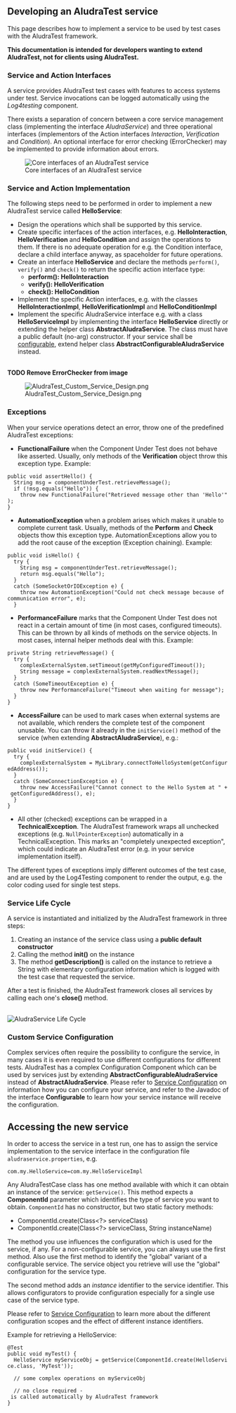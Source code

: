 == Developing an AludraTest service ==

This page describes how to implement a service to be used by test cases with the AludraTest framework.

'''This documentation is intended for developers wanting to extend AludraTest, not for clients using AludraTest.'''

=== Service and Action Interfaces ===

A service provides AludraTest test cases with features to access systems under test. Service invocations can be logged automatically using the ''Log4testing'' component.

There exists a separation of concern between a core service management class (implementing the interface ''AludraService'') and three operational interfaces (implementors of the Action interfaces ''Interaction'', ''Verification'' and ''Condition''). An optional interface for error checking (ErrorChecker) may be implemented to provide information about errors.

[[Image:AludraTest_Service_Design.png|Core interfaces of an AludraTest service]]

=== Service and Action Implementation ===

The following steps need to be performed in order to implement a new AludraTest service called '''HelloService''':

* Design the operations which shall be supported by this service.
* Create specific interfaces of the action interfaces, e.g. '''HelloInteraction''', '''HelloVerification''' and '''HelloCondition''' and assign the operations to them. If there is no adequate operation for e.g. the Condition interface, declare a child interface anyway, as spaceholder for future operations.
* Create an interface '''HelloService''' and declare the methods <code>perform()</code>, <code>verify()</code> and <code>check()</code> to return the specific action interface type:
** '''perform(): HelloInteraction'''
** '''verify(): HelloVerification'''
** '''check(): HelloCondition'''
* Implement the specific Action interfaces, e.g. with the classes '''HelloInteractionImpl''', '''HelloVerificationImpl''' and '''HelloConditionImpl'''
* Implement the specific AludraService interface e.g. with a class '''HelloServiceImpl''' by implementing the interface '''HelloService''' directly or extending the helper class '''AbstractAludraService'''. The class must have a public default (no-arg) constructor. If your service shall be [[Service Configuration|configurable]], extend helper class '''AbstractConfigurableAludraService''' instead.

<br/>

'''TODO Remove ErrorChecker from image''' 

[[Image:AludraTest_Custom_Service_Design.png]]

=== Exceptions ===

When your service operations detect an error, throw one of the predefined AludraTest exceptions:

* '''FunctionalFailure''' when the Component Under Test does not behave like asserted. Usually, only methods of the '''Verification''' object throw this exception type. Example:
 
 public void assertHello() {
   String msg = componentUnderTest.retrieveMessage();
   if (!msg.equals("Hello")) {
     throw new FunctionalFailure("Retrieved message other than 'Hello'");
 }

* '''AutomationException''' when a problem arises which makes it unable to complete current task. Usually, methods of the '''Perform''' and '''Check''' objects thow this exception type. AutomationExceptions allow you to add the root cause of the exception (Exception chaining). Example:

 public void isHello() {
   try {
     String msg = componentUnderTest.retrieveMessage();
     return msg.equals("Hello");
   }
   catch (SomeSocketOrIOException e) {
     throw new AutomationException("Could not check message because of communication error", e);
   }

* '''PerformanceFailure''' marks that the Component Under Test does not react in a certain amount of time (in most cases, configured timeouts). This can be thrown by all kinds of methods on the service objects. In most cases, internal helper methods deal with this. Example:

 private String retrieveMessage() {
   try {
     complexExternalSystem.setTimeout(getMyConfiguredTimeout());
     String message = complexExternalSystem.readNextMessage();
   }
   catch (SomeTimeoutException e) {
     throw new PerformanceFailure("Timeout when waiting for message");
   }
 }
 
* '''AccessFailure''' can be used to mark cases when external systems are not available, which renders the complete test of the component unusable. You can throw it already in the <code>initService()</code> method of the service (when extending '''AbstractAludraService'''), e.g.:

 public void initService() {
   try {
     complexExternalSystem = MyLibrary.connectToHelloSystem(getConfiguredAddress());
   }
   catch (SomeConnectionException e) {
     throw new AccessFailure("Cannot connect to the Hello System at " + getConfiguredAddress(), e);
   }
 }

* All other (checked) exceptions can be wrapped in a '''TechnicalException'''. The AludraTest framework wraps all unchecked exceptions (e.g. <code>NullPointerException</code>) automatically in a TechnicalException. This marks an "completely unexpected exception", which could indicate an AludraTest error (e.g. in your service implementation itself).

The different types of exceptions imply different outcomes of the test case, and are used by the Log4Testing component to render the output, e.g. the color coding used for single test steps.

=== Service Life Cycle ===

A service is instantiated and initialized by the AludraTest framework in three steps:

# Creating an instance of the service class using a '''public default constructor'''
# Calling the method '''init()''' on the instance
# The method '''getDescription()''' is called on the instance to retrieve a String with elementary configuration information which is logged with the test case that requested the service.

After a test is finished, the AludraTest framework closes all services by calling each one's '''close()''' method.

<br/>[[Image:AludraTest_AludraService_Lifecycle.png|AludraService Life Cycle]]

=== Custom Service Configuration ===

Complex services often require the possibility to configure the service, in many cases it is even required to use different configurations for different tests. AludraTest has a complex Configuration Component which can be used by services just by extending '''AbstractConfigurableAludraService''' instead of '''AbstractAludraService'''. Please refer to [[Service Configuration]] on information how you can configure your service, and refer to the Javadoc of the interface '''Configurable''' to learn how your service instance will receive the configuration.

== Accessing the new service ==

In order to access the service in a test run, one has to assign the service implementation to the service interface in the configuration file <code>aludraservice.properties</code>, e.g.

 com.my.HelloService=com.my.HelloServiceImpl

Any AludraTestCase class has one method available with which it can obtain an instance of the service: <code>getService()</code>. This method expects a '''ComponentId''' parameter which identifies the type of service you want to obtain. <code>ComponentId</code> has no constructor, but two static factory methods:

* ComponentId.create(Class<?> serviceClass)
* ComponentId.create(Class<?> serviceClass, String instanceName)

The method you use influences the configuration which is used for the service, if any. For a non-configurable service, you can always use the first method. Also use the first method to identify the "global" variant of a configurable service. The service object you retrieve will use the "global" configuration for the service type.

The second method adds an ''instance'' identifier to the service identifier. This allows configurators to provide configuration especially for a single use case of the service type. 

Please refer to [[Service Configuration]] to learn more about the different configuration scopes and the effect of different instance identifiers.

Example for retrieving a HelloService:

 @Test
 public void myTest() {
   HelloService myServiceObj = getService(ComponentId.create(HelloService.class, 'MyTest'));
   
   // some complex operations on myServiceObj
   
   // no close required - is called automatically by AludraTest framework
 }

